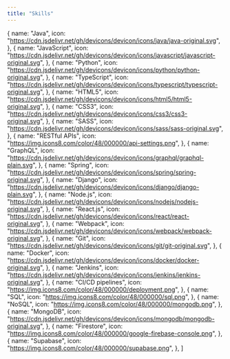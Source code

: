 ```yaml
---
title: "Skills"
---
```


  {
    name: "Java",
    icon:
      "https://cdn.jsdelivr.net/gh/devicons/devicon/icons/java/java-original.svg",
  },
  {
    name: "JavaScript",
    icon:
      "https://cdn.jsdelivr.net/gh/devicons/devicon/icons/javascript/javascript-original.svg",
  },
  {
    name: "Python",
    icon:
      "https://cdn.jsdelivr.net/gh/devicons/devicon/icons/python/python-original.svg",
  },
  {
    name: "TypeScript",
    icon:
      "https://cdn.jsdelivr.net/gh/devicons/devicon/icons/typescript/typescript-original.svg",
  },
  {
    name: "HTML5",
    icon:
      "https://cdn.jsdelivr.net/gh/devicons/devicon/icons/html5/html5-original.svg",
  },
  {
    name: "CSS3",
    icon:
      "https://cdn.jsdelivr.net/gh/devicons/devicon/icons/css3/css3-original.svg",
  },
  {
    name: "SASS",
    icon:
      "https://cdn.jsdelivr.net/gh/devicons/devicon/icons/sass/sass-original.svg",
  },
  {
    name: "RESTful APIs",
    icon: "https://img.icons8.com/color/48/000000/api-settings.png",
  },
  {
    name: "GraphQL",
    icon:
      "https://cdn.jsdelivr.net/gh/devicons/devicon/icons/graphql/graphql-plain.svg",
  },
  {
    name: "Spring",
    icon:
      "https://cdn.jsdelivr.net/gh/devicons/devicon/icons/spring/spring-original.svg",
  },
  {
    name: "Django",
    icon:
      "https://cdn.jsdelivr.net/gh/devicons/devicon/icons/django/django-plain.svg",
  },
  {
    name: "Node.js",
    icon:
      "https://cdn.jsdelivr.net/gh/devicons/devicon/icons/nodejs/nodejs-original.svg",
  },
  {
    name: "React.js",
    icon:
      "https://cdn.jsdelivr.net/gh/devicons/devicon/icons/react/react-original.svg",
  },
  {
    name: "Webpack",
    icon:
      "https://cdn.jsdelivr.net/gh/devicons/devicon/icons/webpack/webpack-original.svg",
  },
  {
    name: "Git",
    icon:
      "https://cdn.jsdelivr.net/gh/devicons/devicon/icons/git/git-original.svg",
  },
  {
    name: "Docker",
    icon:
      "https://cdn.jsdelivr.net/gh/devicons/devicon/icons/docker/docker-original.svg",
  },
  {
    name: "Jenkins",
    icon:
      "https://cdn.jsdelivr.net/gh/devicons/devicon/icons/jenkins/jenkins-original.svg",
  },
  {
    name: "CI/CD pipelines",
    icon: "https://img.icons8.com/color/48/000000/deployment.png",
  },
  {
    name: "SQL",
    icon: "https://img.icons8.com/color/48/000000/sql.png",
  },
  {
    name: "NoSQL",
    icon: "https://img.icons8.com/color/48/000000/mongodb.png",
  },
  {
    name: "MongoDB",
    icon:
      "https://cdn.jsdelivr.net/gh/devicons/devicon/icons/mongodb/mongodb-original.svg",
  },
  {
    name: "Firestore",
    icon: "https://img.icons8.com/color/48/000000/google-firebase-console.png",
  },
  {
    name: "Supabase",
    icon: "https://img.icons8.com/color/48/000000/supabase.png",
  },
]
